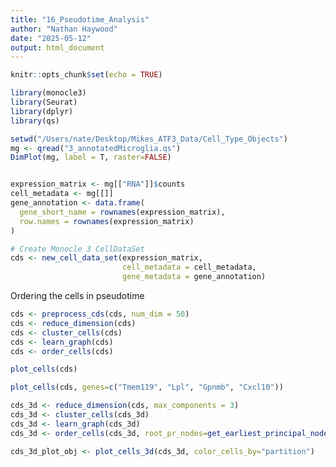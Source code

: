 ```yaml
---
title: "16_Pseudotime_Analysis"
author: "Nathan Haywood"
date: "2025-05-12"
output: html_document
---
```


```r
knitr::opts_chunk$set(echo = TRUE)
```

```r
library(monocle3)
library(Seurat)
library(dplyr)
library(qs)
```


```r
setwd("/Users/nate/Desktop/Mikes_ATF3_Data/Cell_Type_Objects")
mg <- qread("3_annotatedMicroglia.qs")
DimPlot(mg, label = T, raster=FALSE)


expression_matrix <- mg[["RNA"]]$counts
cell_metadata <- mg[[]]
gene_annotation <- data.frame(
  gene_short_name = rownames(expression_matrix),
  row.names = rownames(expression_matrix)
)

# Create Monocle 3 CellDataSet
cds <- new_cell_data_set(expression_matrix,
                         cell_metadata = cell_metadata,
                         gene_metadata = gene_annotation)
```


Ordering the cells in pseudotime
```r
cds <- preprocess_cds(cds, num_dim = 50)
cds <- reduce_dimension(cds)
cds <- cluster_cells(cds)
cds <- learn_graph(cds)
cds <- order_cells(cds)

plot_cells(cds)

plot_cells(cds, genes=c("Tmem119", "Lpl", "Gpnmb", "Cxcl10"))

```

```r
cds_3d <- reduce_dimension(cds, max_components = 3)
cds_3d <- cluster_cells(cds_3d)
cds_3d <- learn_graph(cds_3d)
cds_3d <- order_cells(cds_3d, root_pr_nodes=get_earliest_principal_node(cds))

cds_3d_plot_obj <- plot_cells_3d(cds_3d, color_cells_by="partition")
```






































